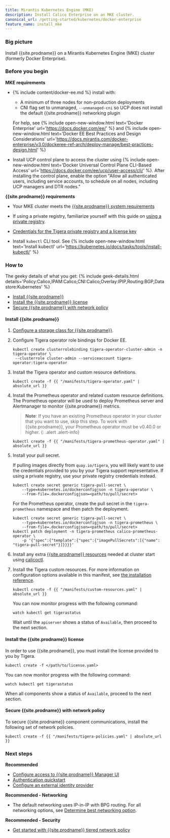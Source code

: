 ```yaml
---
title: Mirantis Kubernetes Engine (MKE)
description: Install Calico Enterprise on an MKE cluster.
canonical_url: /getting-started/kubernetes/docker-enterprise
feature_name: install_mke
---
```


### Big picture

Install {{site.prodname}} on a Mirantis Kubernetes Engine (MKE) cluster (formerly Docker Enterprise).

### Before you begin

**MKE requirements**

- {% include content/docker-ee.md %} install with:

   - A minimum of three nodes for non-production deployments
   - CNI flag set to unmanaged, `--unmanaged-cni` so UCP does not install the default {{site.prodname}} networking plugin

   For help, see {% include open-new-window.html text='Docker Enterprise' url='https://docs.docker.com/ee/' %} and {% include open-new-window.html text='Docker EE Best Practices and Design Considerations' url='https://docs.mirantis.com/docker-enterprise/v3.0/dockeree-ref-arch/deploy-manage/best-practices-design.html' %}

- Install UCP control plane to access the cluster using {% include open-new-window.html text='Docker Universal Control Plane CLI-Based Access' url='https://docs.docker.com/ee/ucp/user-access/cli/' %}. After installing the control plane, enable the option "Allow all authenticated users, including service accounts, to schedule on all nodes, including UCP managers and DTR nodes."

**{{site.prodname}} requirements**

- Your MKE cluster meets the [{{site.prodname}} system requirements]({{site.baseurl}}/getting-started/kubernetes/requirements)

- If using a private registry, familiarize yourself with this guide on [using a private registry]({{site.baseurl}}/getting-started/private-registry).

- [Credentials for the Tigera private registry and a license key]({{site.baseurl}}/getting-started/calico-enterprise)

- Install `kubectl` CLI tool. See {% include open-new-window.html text='Install kubectl' url='https://kubernetes.io/docs/tasks/tools/install-kubectl/' %}

### How to

The geeky details of what you get:
{% include geek-details.html details='Policy:Calico,IPAM:Calico,CNI:Calico,Overlay:IPIP,Routing:BGP,Datastore:Kubernetes' %}

- [Install {{site.prodname}}](#install-calico-enterprise)
- [Install the {{site.prodname}} license](#install-the-calico-enterprise-license)
- [Secure {{site.prodname}} with network policy](#secure-calico-enterprise-with-network-policy)

#### Install {{site.prodname}}

1. [Configure a storage class for {{site.prodname}}]({{site.baseurl}}/getting-started/create-storage).

1. Configure Tigera operator role bindings for Docker EE.
   
   ```
   kubectl create clusterrolebinding tigera-operator-cluster-admin -n tigera-operator \
    --clusterrole cluster-admin --serviceaccount tigera-operator:tigera-operator
   ```

1. Install the Tigera operator and custom resource definitions.

   ```
   kubectl create -f {{ "/manifests/tigera-operator.yaml" | absolute_url }}
   ```

1. Install the Prometheus operator and related custom resource definitions. The Prometheus operator will be used to deploy Prometheus server and Alertmanager to monitor {{site.prodname}} metrics.

   > **Note**: If you have an existing Prometheus operator in your cluster that you want to use, skip this step. To work with {{site.prodname}}, your Prometheus operator must be v0.40.0 or higher.
   {: .alert .alert-info}

   ```
   kubectl create -f {{ "/manifests/tigera-prometheus-operator.yaml" | absolute_url }}
   ```

1. Install your pull secret.

   If pulling images directly from `quay.io/tigera`, you will likely want to use the credentials provided to you by your Tigera support representative. If using a private registry, use your private registry credentials instead.

   ```
   kubectl create secret generic tigera-pull-secret \
       --type=kubernetes.io/dockerconfigjson -n tigera-operator \
       --from-file=.dockerconfigjson=<path/to/pull/secret>
   ```

   For the Prometheus operator, create the pull secret in the `tigera-prometheus` namespace and then patch the deployment.

   ```
   kubectl create secret generic tigera-pull-secret \
       --type=kubernetes.io/dockerconfigjson -n tigera-prometheus \
       --from-file=.dockerconfigjson=<path/to/pull/secret>
   kubectl patch deployment -n tigera-prometheus calico-prometheus-operator \
       -p '{"spec":{"template":{"spec":{"imagePullSecrets":[{"name": "tigera-pull-secret"}]}}}}'
   ```

1. Install any extra [{{site.prodname}} resources]({{site.baseurl}}/reference/resources) needed at cluster start using [calicoctl]({{site.baseurl}}/reference/calicoctl/overview).

1. Install the Tigera custom resources. For more information on configuration options available in this manifest, see [the installation reference]({{site.baseurl}}/reference/installation/api).

   ```
   kubectl create -f {{ "/manifests/custom-resources.yaml" | absolute_url }}
   ```

   You can now monitor progress with the following command:

   ```
   watch kubectl get tigerastatus
   ```

   Wait until the `apiserver` shows a status of `Available`, then proceed to the next section.

#### Install the {{site.prodname}} license

In order to use {{site.prodname}}, you must install the license provided to you by Tigera.

```
kubectl create -f </path/to/license.yaml>
```

You can now monitor progress with the following command:

```
watch kubectl get tigerastatus
```

When all components show a status of `Available`, proceed to the next section.

#### Secure {{site.prodname}} with network policy

To secure {{site.prodname}} component communications, install the following set of network policies.

```
kubectl create -f {{ "/manifests/tigera-policies.yaml" | absolute_url }}
```

### Next steps

**Recommended**

- [Configure access to {{site.prodname}} Manager UI]({{site.baseurl}}/getting-started/cnx/access-the-manager)
- [Authentication quickstart]({{site.baseurl}}/getting-started/cnx/authentication-quickstart)
- [Configure an external identity provider]({{site.baseurl}}/getting-started/cnx/configure-identity-provider)

**Recommended - Networking**

- The default networking uses IP-in-IP with BPG routing. For all networking options, see [Determine best networking option]({{site.baseurl}}/networking/determine-best-networking).

**Recommended - Security**

- [Get started with {{site.prodname}} tiered network policy]({{site.baseurl}}/security/tiered-policy)
